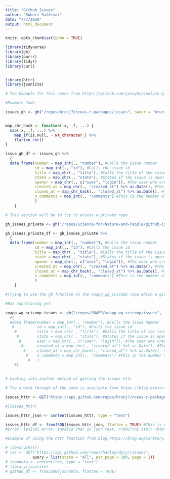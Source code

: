 ```yaml
---
title: "Github Issues"
author: "Robert Saldivar"
date: "7/7/2020"
output: html_document
---
```


```r
knitr::opts_chunk$set(echo = TRUE)
```

```r
library(tidyverse)
library(gh)
library(purrr)
library(tidyr)
library(curl)


library(httr)
library(jsonlite)

```

```r

# The Example for this comes from https://github.com/jennybc/analyze-github-stuff-with-r

#Example Code

issues_gh <- gh("/repos/brunj7/nceas-r-packages/issues", owner = "brunj7", repo = "nceas-r-packages", state = "all")


map_chr_hack <- function(.x, .f, ...) {
  map(.x, .f, ...) %>%
    map_if(is.null, ~ NA_character_) %>%
    flatten_chr()
}

issue_gh_df <- issues_gh %>%
  {
  data.frame(number = map_int(., "number"), #Calls the issue number
             id = map_int(., "id"), #Calls the issue id
             title = map_chr(., "title"), #Calls the title of the issue
             state = map_chr(., "state"), #States if the issue is open or closed
             opener = map_chr(., c("user", "login")), #The user who created the issue
             created_at = map_chr(., "created_at") %>% as.Date(), #The date the issue was created
             closed_at = map_chr_hack(., "closed_at") %>% as.Date(), #The date the issued was closed
             n_comments = map_int(., "comments") #This is the number of comments in an issue
             )
    }

```

```r
# This section will be to try to access a private repo

gh_issues_private <- gh("/repos/Science-for-Nature-and-People/github-issues-r/issues", owner = "Science-for-Nature-and People", repo = "github-issues-r", state = "all", token = NULL)

gh_issues_private_df <- gh_issues_private %>%
  {
  data.frame(number = map_int(., "number"), #Calls the issue number
             id = map_int(., "id"), #Calls the issue id
             title = map_chr(., "title"), #Calls the title of the issue
             state = map_chr(., "state"), #States if the issue is open or closed
             opener = map_chr(., c("user", "login")), #The user who created the issue
             created_at = map_chr(., "created_at") %>% as.Date(), #The date the issue was created
             closed_at = map_chr_hack(., "closed_at") %>% as.Date(), #The date the issued was closed
             n_comments = map_int(., "comments") #This is the number of comments in an issue
             )
    }


```



```r
#Trying to use the gh function on the snapp_wg_scicomp repo which a github enterprise repo.

#Not functioning yet

snapp_wg_scicomp_issues <- gh("/repos/SNAPP/snapp-wg-scicomp/issues", .api_url = "https://github.nceas.ucsb.edu/api/v3", owner = "SNAPP", repo = "snapp-wg-scicomp", .token = "6ee1afe72945dcffa5ccb1fcac57816927e5c5ea")  #%>%
  #{
  #data.frame(number = map_int(., "number"), #Calls the issue number
   #          id = map_int(., "id"), #Calls the issue id
    #         title = map_chr(., "title"), #Calls the title of the issue
     #        state = map_chr(., "state"), #States if the issue is open or closed
      #       user = map_chr(., c("user", "login")), #The user who created the issue
       #      created_at = map_chr(., "created_at") %>% as.Date(), #The date the issue was created
        #     closed_at = map_chr_hack(., "closed_at") %>% as.Date(), #The date the issued was closed
         #    n_comments = map_int(., "comments") #This is the number of comments in an issue #The date the issue was created
          #   )
    #}
  
```


```r
# Looking into another method of getting the issues httr

# The a walk through of the code is available from https://blog.exploratory.io/analyzing-issue-data-with-github-rest-api-63945017dedc

issues_httr <- GET("https://api.github.com/repos/brunj7/nceas-r-packages/issues")

#(issues_httr)

issues_httr_json <- content(issues_httr, type = "text")

issues_httr_df <- fromJSON(issues_httr_json, flatten = TRUE) #This is causing an error
#Error: lexical error: invalid char in json text. <!DOCTYPE html> <html lang="en" (right here) ------^

```



```r
#Example of using the httr function from blog https://blog.exploratory.io/analyzing-issue-data-with-github-rest-api-63945017dedc

# library(httr)
# res <- GET("https://api.github.com/repos/hadley/dplyr/issues", 
            query = list(state = "all", per_page = 100, page = 1))
# jsondata <- content(res, type = "text")
# library(jsonlite)
# github_df <- fromJSON(jsondata, flatten = TRUE)
```

